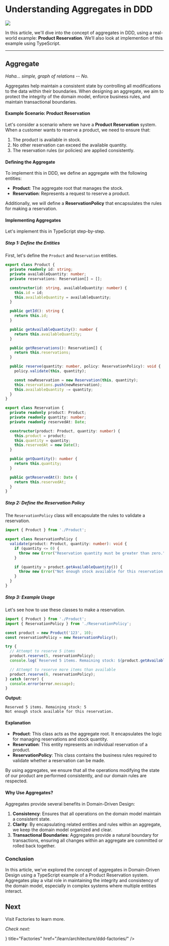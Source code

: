 
# Understanding Aggregates in DDD

<img className="rounded-2xl border-2 border-gray-800" src="/assets/read/aggregateDDD.png" />

In this article, we'll dive into the concept of aggregates in DDD, using a real-world example: **Product Reservation**. We’ll also look at implemention of this example using TypeScript.

---

## Aggregate

*Haha... simple, graph of relations -- No.*

Aggregates help maintain a consistent state by controlling all modifications to the data within their boundaries. When designing an aggregate, we aim to protect the integrity of the domain model, enforce business rules, and maintain transactional boundaries.

#### Example Scenario: Product Reservation

Let's consider a scenario where we have a **Product Reservation** system. When a customer wants to reserve a product, we need to ensure that:

1. The product is available in stock.
2. No other reservation can exceed the available quantity.
3. The reservation rules (or policies) are applied consistently.

#### Defining the Aggregate

To implement this in DDD, we define an aggregate with the following entities:

- **Product**: The aggregate root that manages the stock.
- **Reservation**: Represents a request to reserve a product.

Additionally, we will define a **ReservationPolicy** that encapsulates the rules for making a reservation.

#### Implementing Aggregates

Let's implement this in TypeScript step-by-step.

##### Step 1: Define the Entities

First, let's define the `Product` and `Reservation` entities.

```typescript
export class Product {
  private readonly id: string;
  private availableQuantity: number;
  private reservations: Reservation[] = [];

  constructor(id: string, availableQuantity: number) {
    this.id = id;
    this.availableQuantity = availableQuantity;
  }

  public getId(): string {
    return this.id;
  }

  public getAvailableQuantity(): number {
    return this.availableQuantity;
  }

  public getReservations(): Reservation[] {
    return this.reservations;
  }

  public reserve(quantity: number, policy: ReservationPolicy): void {
    policy.validate(this, quantity);

    const newReservation = new Reservation(this, quantity);
    this.reservations.push(newReservation);
    this.availableQuantity -= quantity;
  }
}

export class Reservation {
  private readonly product: Product;
  private readonly quantity: number;
  private readonly reservedAt: Date;

  constructor(product: Product, quantity: number) {
    this.product = product;
    this.quantity = quantity;
    this.reservedAt = new Date();
  }

  public getQuantity(): number {
    return this.quantity;
  }

  public getReservedAt(): Date {
    return this.reservedAt;
  }
}
```

##### Step 2: Define the Reservation Policy

The `ReservationPolicy` class will encapsulate the rules to validate a reservation.

```typescript
import { Product } from './Product';

export class ReservationPolicy {
  validate(product: Product, quantity: number): void {
    if (quantity <= 0) {
      throw new Error("Reservation quantity must be greater than zero.");
    }

    if (quantity > product.getAvailableQuantity()) {
      throw new Error("Not enough stock available for this reservation.");
    }
  }
}
```

##### Step 3: Example Usage

Let's see how to use these classes to make a reservation.

```typescript
import { Product } from './Product';
import { ReservationPolicy } from './ReservationPolicy';

const product = new Product('123', 10);
const reservationPolicy = new ReservationPolicy();

try {
  // Attempt to reserve 5 items
  product.reserve(5, reservationPolicy);
  console.log(`Reserved 5 items. Remaining stock: ${product.getAvailableQuantity()}`);

  // Attempt to reserve more items than available
  product.reserve(6, reservationPolicy);
} catch (error) {
  console.error(error.message);
}
```

**Output:**
```
Reserved 5 items. Remaining stock: 5
Not enough stock available for this reservation.
```

#### Explanation

- **Product**: This class acts as the aggregate root. It encapsulates the logic for managing reservations and stock quantity.
- **Reservation**: This entity represents an individual reservation of a product.
- **ReservationPolicy**: This class contains the business rules required to validate whether a reservation can be made.

By using aggregates, we ensure that all the operations modifying the state of our product are performed consistently, and our domain rules are respected.

#### Why Use Aggregates?

Aggregates provide several benefits in Domain-Driven Design:

1. **Consistency**: Ensures that all operations on the domain model maintain a consistent state.
2. **Clarity**: By encapsulating related entities and rules within an aggregate, we keep the domain model organized and clear.
3. **Transactional Boundaries**: Aggregates provide a natural boundary for transactions, ensuring all changes within an aggregate are committed or rolled back together.

### Conclusion

In this article, we've explored the concept of aggregates in Domain-Driven Design using a TypeScript example of a Product Reservation system. Aggregates play a vital role in maintaining the integrity and consistency of the domain model, especially in complex systems where multiple entities interact.

## Next

Visit Factories to learn more.

*Check next:*

<Cards>  
  <Card icon={<svg xmlns="http://www.w3.org/2000/svg" width="16" height="16" fill="currentColor" viewBox="0 0 16 16">
    <path d="M14.763.075A.5.5 0 0 1 15 .5v15a.5.5 0 0 1-.5.5h-3a.5.5 0 0 1-.5-.5V14h-1v1.5a.5.5 0 0 1-.5.5h-9a.5.5 0 0 1-.5-.5V10a.5.5 0 0 1 .342-.474L6 7.64V4.5a.5.5 0 0 1 .276-.447l8-4a.5.5 0 0 1 .487.022M6 8.694 1 10.36V15h5zM7 15h2v-1.5a.5.5 0 0 1 .5-.5h2a.5.5 0 0 1 .5.5V15h2V1.309l-7 3.5z"/>
    <path d="M2 11h1v1H2zm2 0h1v1H4zm-2 2h1v1H2zm2 0h1v1H4zm4-4h1v1H8zm2 0h1v1h-1zm-2 2h1v1H8zm2 0h1v1h-1zm2-2h1v1h-1zm0 2h1v1h-1zM8 7h1v1H8zm2 0h1v1h-1zm2 0h1v1h-1zM8 5h1v1H8zm2 0h1v1h-1zm2 0h1v1h-1zm0-2h1v1h-1z"/>
  </svg>} title="Factories" href="/learn/architecture/ddd-factories/" />
</Cards>

<section className="rounded-2xl bg-lines flex mt-10 mb-20 h-20 w-full"></section>

<LatestReadings />
